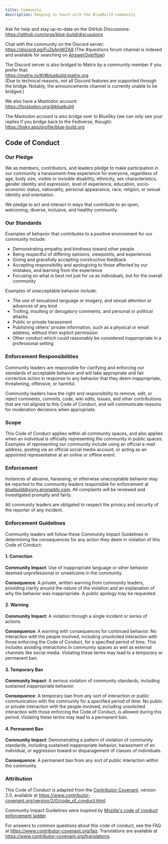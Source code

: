 ```yaml
---
title: Community
description: Keeping in touch with the BlueBuild community
---
```


Ask for help and stay up-to-date on the GitHub Discussions:  
https://github.com/orgs/blue-build/discussions

Chat with the community on the Discord server:  
https://discord.gg/FuZkAmWZA8
(The #questions forum channel is indexed and available for searching on [AnswerOverflow](https://www.answeroverflow.com/c/1198292321037455360))

The Discord server is also bridged to Matrix by a community member if you prefer that:  
https://matrix.to/#/#bluebuild:matrix.org  
(Due to technical reasons, not all Discord features are supported through the bridge. Notably, the announcements channel is currently unable to be bridged.)

We also have a Mastodon account:  
https://fosstodon.org/@bluebuild

The Mastodon account is also bridge over to BlueSky (we can only see your replies if you bridge back to the Fediverse, though):  
https://bsky.app/profile/blue-build.org

## Code of Conduct

### Our Pledge

We as members, contributors, and leaders pledge to make participation in our
community a harassment-free experience for everyone, regardless of age, body
size, visible or invisible disability, ethnicity, sex characteristics, gender
identity and expression, level of experience, education, socio-economic status,
nationality, personal appearance, race, religion, or sexual identity
and orientation.

We pledge to act and interact in ways that contribute to an open, welcoming,
diverse, inclusive, and healthy community.

### Our Standards

Examples of behavior that contributes to a positive environment for our
community include:

-   Demonstrating empathy and kindness toward other people
-   Being respectful of differing opinions, viewpoints, and experiences
-   Giving and gracefully accepting constructive feedback
-   Accepting responsibility and apologizing to those affected by our mistakes,
    and learning from the experience
-   Focusing on what is best not just for us as individuals, but for the
    overall community

Examples of unacceptable behavior include:

-   The use of sexualized language or imagery, and sexual attention or
    advances of any kind
-   Trolling, insulting or derogatory comments, and personal or political attacks
-   Public or private harassment
-   Publishing others' private information, such as a physical or email
    address, without their explicit permission
-   Other conduct which could reasonably be considered inappropriate in a
    professional setting

### Enforcement Responsibilities

Community leaders are responsible for clarifying and enforcing our standards of
acceptable behavior and will take appropriate and fair corrective action in
response to any behavior that they deem inappropriate, threatening, offensive,
or harmful.

Community leaders have the right and responsibility to remove, edit, or reject
comments, commits, code, wiki edits, issues, and other contributions that are
not aligned to this Code of Conduct, and will communicate reasons for moderation
decisions when appropriate.

### Scope

This Code of Conduct applies within all community spaces, and also applies when
an individual is officially representing the community in public spaces.
Examples of representing our community include using an official e-mail address,
posting via an official social media account, or acting as an appointed
representative at an online or offline event.

### Enforcement

Instances of abusive, harassing, or otherwise unacceptable behavior may be
reported to the community leaders responsible for enforcement at
bluebuild@xyny.anonaddy.com.
All complaints will be reviewed and investigated promptly and fairly.

All community leaders are obligated to respect the privacy and security of the
reporter of any incident.

### Enforcement Guidelines

Community leaders will follow these Community Impact Guidelines in determining
the consequences for any action they deem in violation of this Code of Conduct:

#### 1. Correction

**Community Impact**: Use of inappropriate language or other behavior deemed
unprofessional or unwelcome in the community.

**Consequence**: A private, written warning from community leaders, providing
clarity around the nature of the violation and an explanation of why the
behavior was inappropriate. A public apology may be requested.

#### 2. Warning

**Community Impact**: A violation through a single incident or series
of actions.

**Consequence**: A warning with consequences for continued behavior. No
interaction with the people involved, including unsolicited interaction with
those enforcing the Code of Conduct, for a specified period of time. This
includes avoiding interactions in community spaces as well as external channels
like social media. Violating these terms may lead to a temporary or
permanent ban.

#### 3. Temporary Ban

**Community Impact**: A serious violation of community standards, including
sustained inappropriate behavior.

**Consequence**: A temporary ban from any sort of interaction or public
communication with the community for a specified period of time. No public or
private interaction with the people involved, including unsolicited interaction
with those enforcing the Code of Conduct, is allowed during this period.
Violating these terms may lead to a permanent ban.

#### 4. Permanent Ban

**Community Impact**: Demonstrating a pattern of violation of community
standards, including sustained inappropriate behavior, harassment of an
individual, or aggression toward or disparagement of classes of individuals.

**Consequence**: A permanent ban from any sort of public interaction within
the community.

### Attribution

This Code of Conduct is adapted from the [Contributor Covenant][homepage],
version 2.0, available at
https://www.contributor-covenant.org/version/2/0/code_of_conduct.html.

Community Impact Guidelines were inspired by [Mozilla's code of conduct
enforcement ladder](https://github.com/mozilla/diversity).

[homepage]: https://www.contributor-covenant.org

For answers to common questions about this code of conduct, see the FAQ at
https://www.contributor-covenant.org/faq. Translations are available at
https://www.contributor-covenant.org/translations.

